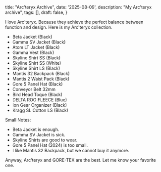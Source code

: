   title: "Arc'teryx Archive",
  date: '2025-08-09',
  description: "My Arc'teryx archive",
  tags: [],
  draft: false,
}

I love Arc'teryx. Because they achieve the perfect balance between function and design.
Here is my Arc'teryx collection.

- Beta Jacket (Black)
- Gamma SV Jacket (Black)
- Atom LT Jacket (Black)
- Gamma Vest (Black)
- Skyline Shirt SS (Black)
- Skyline Shirt SS (White)
- Skyline Shirt LS (Black)
- Mantis 32 Backpack (Black)
- Mantis 2 Waist Pack (Black)
- Gore 5 Panel Hat (Black)
- Conveyor Belt 32mm
- Bird Head Toque (Black)
- DELTA ROO FLEECE (Blue)
- Ion Gear Organizer (Black)
- Kragg SL Cotton LS (Black)


Small Notes:

- Beta Jacket is enough.
- Gamma SV Jacket is sick.
- Skyline Shirts are good to wear.
- Gore 5 Panel Hat (2024) is too small.
- I like Mantis 32 Backpack, but we cannot buy it anymore.

Anyway, Arc'teryx and GORE-TEX are the best. Let me know your favorite one.